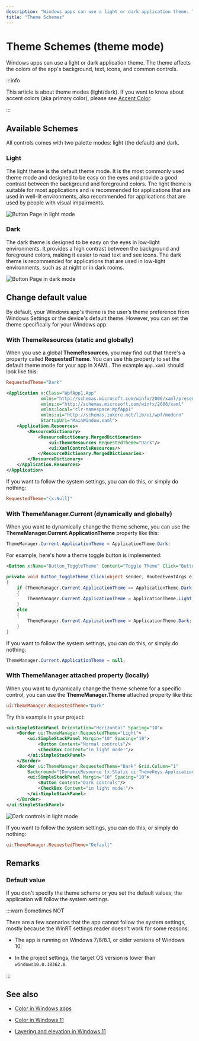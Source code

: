 ---
description: "Windows apps can use a light or dark application theme. The theme affects the colors of the app's background, text, icons, and common controls."
title: "Theme Schemes"
---

# Theme Schemes (theme mode)

Windows apps can use a light or dark application theme. The theme affects the colors of the app's background, text, icons, and common controls.

:::info

This article is about theme modes (light/dark). If you want to know about accent colors (aka primary color), please see [Accent Color](./accent-color).

:::

## Available Schemes

All controls comes with two palette modes: light (the default) and dark.

### Light

The light theme is the default theme mode. It is the most commonly used theme mode and designed to be easy on the eyes and provide a good contrast between the background and foreground colors. The light theme is suitable for most applications and is recommended for applications that are used in well-lit environments, also recommended for applications that are used by people with visual impairments.

![Button Page in light mode](gallery-button-light.png)

### Dark

The dark theme is designed to be easy on the eyes in low-light environments. It provides a high contrast between the background and foreground colors, making it easier to read text and see icons. The dark theme is recommended for applications that are used in low-light environments, such as at night or in dark rooms.

![Button Page in dark mode](gallery-button-dark.png)

## Change default value

By default, your Windows app's theme is the user’s theme preference from Windows Settings or the device's default theme. However, you can set the theme specifically for your Windows app.

### With ThemeResources (static and globally)

When you use a global **ThemeResources**, you may find out that there's a property called **RequestedTheme**. You can use this property to set the default theme mode for your app in XAML. The example `App.xaml` should look like this:

```ini
RequestedTheme="Dark"
```

```xml
<Application x:Class="WpfApp1.App"
             xmlns="http://schemas.microsoft.com/winfx/2006/xaml/presentation"
             xmlns:x="http://schemas.microsoft.com/winfx/2006/xaml"
             xmlns:local="clr-namespace:WpfApp1" 
             xmlns:ui="http://schemas.inkore.net/lib/ui/wpf/modern"
             StartupUri="MainWindow.xaml">
    <Application.Resources>
        <ResourceDictionary>
            <ResourceDictionary.MergedDictionaries>
                <ui:ThemeResources RequestedTheme="Dark"/>
                <ui:XamlControlsResources/>
            </ResourceDictionary.MergedDictionaries>
        </ResourceDictionary>
    </Application.Resources>
</Application>
```

If you want to follow the system settings, you can do this, or simply do nothing:

```ini
RequestedTheme="{x:Null}"
```

### With ThemeManager.Current (dynamically and globally)

When you want to dynamically change the theme scheme, you can use the **ThemeManager.Current.ApplicationTheme** property like this:

```csharp
ThemeManager.Current.ApplicationTheme = ApplicationTheme.Dark;
```

For example, here's how a theme toggle button is implemented:

```xml
<Button x:Name="Button_ToggleTheme" Content="Toggle Theme" Click="Button_ToggleTheme_Click"/>
```

```csharp
private void Button_ToggleTheme_Click(object sender, RoutedEventArgs e)
{
    if (ThemeManager.Current.ApplicationTheme == ApplicationTheme.Dark)
    {
        ThemeManager.Current.ApplicationTheme = ApplicationTheme.Light;
    }
    else
    {
        ThemeManager.Current.ApplicationTheme = ApplicationTheme.Dark;
    }
}
```

If you want to follow the system settings, you can do this, or simply do nothing:

```csharp
ThemeManager.Current.ApplicationTheme = null;
```

### With ThemeManager attached property (locally)

When you want to dynamically change the theme scheme for a specific control, you can use the **ThemeManager.Theme** attached property like this:

```ini
ui:ThemeManager.RequestedTheme="Dark"
```

Try this example in your project:

```xml
<ui:SimpleStackPanel Orientation="Horizontal" Spacing="10">
    <Border ui:ThemeManager.RequestedTheme="Light">
        <ui:SimpleStackPanel Margin="10" Spacing="10">
            <Button Content="Normal controls"/>
            <CheckBox Content="in light mode!"/>
        </ui:SimpleStackPanel>
    </Border>
    <Border ui:ThemeManager.RequestedTheme="Dark" Grid.Column="1"
        Background="{DynamicResource {x:Static ui:ThemeKeys.ApplicationPageBackgroundThemeBrushKey}}">
        <ui:SimpleStackPanel Margin="10" Spacing="10">
            <Button Content="Dark controls"/>
            <CheckBox Content="in light mode!"/>
        </ui:SimpleStackPanel>
    </Border>
</ui:SimpleStackPanel>
```

![Dark controls in light mode](dark-in-light-mode.png)

If you want to follow the system settings, you can do this, or simply do nothing:

```ini
ui:ThemeManager.RequestedTheme="Default"
```

## Remarks

### Default value

If you don't specify the theme scheme or you set the default values, the application will follow the system settings.

:::warn Sometimes NOT

There are a few scenarios that the app cannot follow the system settings, mostly because the WinRT settings reader doesn't work for some reasons:

- The app is running on Windows 7/8/8.1, or older versions of Windows 10;

- In the project settings, the target OS version is lower than `windows10.0.18362.0`.

:::

## See also

- [Color in Windows apps](https://learn.microsoft.com/en-us/windows/apps/design/style/color)

- [Color in Windows 11](https://learn.microsoft.com/en-us/windows/apps/design/signature-experiences/color)

- [Layering and elevation in Windows 11](https://learn.microsoft.com/en-us/windows/apps/design/signature-experiences/layering)

